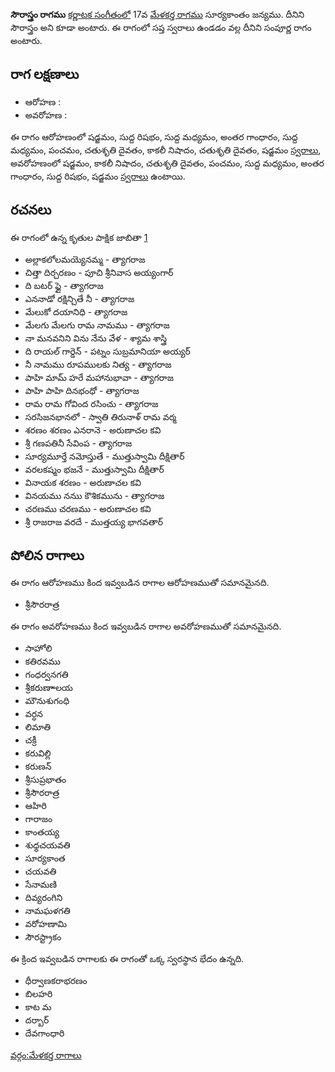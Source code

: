 {{Infobox ragam
	| name          	= సౌరాస్త్రం
	| synonym	    	= సౌరాస్త్రం
	| mela          	= 
	| chakra        	= 
	| janaka        	= 
	| type          	= సంపూర్ణ
	| arohanam      	= {{svaraC|S|R1|M1|G3|M1|P|D2|N3|D2|S'}} 
	| avarohanam    	= {{svaraC|S'|N3|D2|P|M1|G3|R1|S}}
	| jeeva         	=
	| chhaya        	=
	| nyasa         	=
	| vishesha      	= 
	| equivalent  		= 
}}
{{కర్ణాటక సంగీత రాగాలు}}
'''సౌరాస్త్రం రాగము''' [[కర్ణాటక సంగీతం]]లో 17వ [[మేళకర్త రాగము]] సూర్యకాంతం జన్యము. దీనిని సౌరాస్త్రం అని కూడా అంటారు. ఈ రాగంలో సప్త స్వరాలు ఉండడం వల్ల దీనిని సంపూర్ణ రాగం అంటారు.


==రాగ లక్షణాలు==


* ఆరోహణ : {{svaraC|S|R1|M1|G3|M1|P|D2|N3|D2|S'}} 
* అవరోహణ : {{svaraC|S'|N3|D2|P|M1|G3|R1|S}}

ఈ రాగం ఆరోహణంలో షడ్జమం, సుద్ద రిషభం, సుద్ద మధ్యమం, అంతర గాంధారం, సుద్ద మధ్యమం, పంచమం, చతుశృతి దైవతం, కాకలీ నిషాదం, చతుశృతి దైవతం, షడ్జమం [[స్వరాలు]], అవరోహణంలో షడ్జమం, కాకలీ నిషాదం, చతుశృతి దైవతం, పంచమం, సుద్ద మధ్యమం, అంతర గాంధారం, సుద్ద రిషభం, షడ్జమం [[స్వరాలు]] ఉంటాయి.

==రచనలు==
ఈ రాగంలో ఉన్న కృతుల పాక్షిక జాబితా [https://github.com/ssrihari/ragavardhini/blob/master/ragas/kritis.psv]
* అల్లాకలోలమయ్యెనమ్మ - త్యాగరాజ
* చిత్తా దిర్చరణం - పూచి శ్రీనివాస అయ్యంగార్
* ది బటర్ ఫ్లై - త్యాగరాజ
* ఎననాడో రక్షిన్చితే నీ - త్యాగరాజ
* మేలుకో దయానిధి - త్యాగరాజ
* మేలగు మేలగు రామ నామము - త్యాగరాజ
* నా మనవనిని విను నేను వేళ - శ్యామ శాస్త్రి
* ది రాయల్ గార్డెన్ - పట్నం సుబ్రమానియా అయ్యర్
* నీ నామము రూపములకు నిత్య - త్యాగరాజ
* పాహి మామ్ హరే మహానుభావా - త్యాగరాజ
* పాహి పాహి దినభంధో - త్యాగరాజ
* రామ రామ గోవింద రసించు - త్యాగరాజ
* సరసిజనభానలో - స్వాతి తిరునాళ్ రామ వర్మ
* శరణం శరణం ఎనరానె - అరుణాచల కవి
* శ్రీ గణపతినీ సేవింప - త్యాగరాజ
* సూర్యమూర్తే నమోస్తుతే - ముత్తుస్వామి దీక్షితార్
* వరలకష్మం భజనే - ముత్తుస్వామి దీక్షితార్
* వినాయక శరణం - అరుణాచల కవి
* వినయము ననుు కౌశికమును - త్యాగరాజ
* చరణము చరణము - అరుణాచల కవి
* శ్రీ రాజరాజ వరదే - ముత్తయ్య భాగవతార్




==పోలిన రాగాలు==
ఈ రాగం ఆరోహణము కింద ఇవ్వబడిన రాగాల ఆరోహణముతో సమానమైనది.
* శ్రీసౌరరాత్ర

ఈ రాగం అవరోహణము కింద ఇవ్వబడిన రాగాల అవరోహణముతో సమానమైనది.
* సాహోలి
* కతిరవము
* గంధర్వనగతి
* శ్రీకరుణాాలయ
* మౌనుశుగంధి
* వర్ధన
* లిమాతి
* చక్రీ
* కరువిల్లి
* కరుణన్
* శ్రీసుప్రభాతం
* శ్రీసౌరరాత్ర
* ఆహిరి
* గారాజం
* కాంతయ్య
* శుధ్ధచయవతి
* సూర్యకాంత
* చయవతి
* సేనామణి
* దివ్యరంగిని
* నామఘళగతి
* వరోహణామి
* సౌరస్ట్రాకం

ఈ క్రింద ఇవ్వబడిన రాగాలకు ఈ రాగంతో ఒక్క స్వరస్థాన భేదం ఉన్నది.
* ధీర్వాణకరాభరణం
* బిలహరి
* కాట మ
* దర్బార్
* దేవగాంధారి



[[వర్గం:మేళకర్త రాగాలు]]